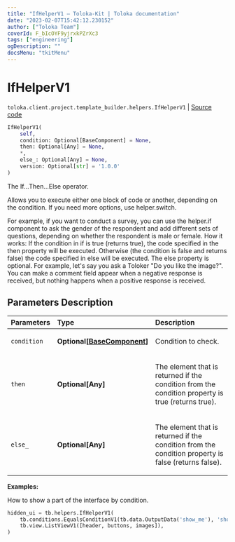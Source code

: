 ```yaml
---
title: "IfHelperV1 — Toloka-Kit | Toloka documentation"
date: "2023-02-07T15:42:12.230152"
author: ["Toloka Team"]
coverId: F_bIcOYF9yjrxkPZrXc3
tags: ["engineering"]
ogDescription: ""
docsMenu: "tkitMenu"
---
```


# IfHelperV1
`toloka.client.project.template_builder.helpers.IfHelperV1` | [Source code](https://github.com/Toloka/toloka-kit/blob/v1.1.3/src/client/project/template_builder/helpers.py#L72)

```python
IfHelperV1(
    self,
    condition: Optional[BaseComponent] = None,
    then: Optional[Any] = None,
    *,
    else_: Optional[Any] = None,
    version: Optional[str] = '1.0.0'
)
```

The If...Then...Else operator.

Allows you to execute either one block of code or another, depending on the condition. If you need more options,
use helper.switch.

For example, if you want to conduct a survey, you can use the helper.if component to ask the gender of the
respondent and add different sets of questions, depending on whether the respondent is male or female.
How it works: If the condition in if is true (returns true), the code specified in the then property will be
executed. Otherwise (the condition is false and returns false) the code specified in else will be executed.
The else property is optional. For example, let's say you ask a Toloker "Do you like the image?". You can make a
comment field appear when a negative response is received, but nothing happens when a positive response is received.

## Parameters Description

| Parameters | Type | Description |
| :----------| :----| :-----------|
`condition`|**Optional\[[BaseComponent](/docs-new/toloka-kit/reference/toloka.client.project.template_builder.base.BaseComponent)\]**|<p>Condition to check.</p>
`then`|**Optional\[Any\]**|<p>The element that is returned if the condition from the condition property is true (returns true).</p>
`else_`|**Optional\[Any\]**|<p>The element that is returned if the condition from the condition property is false (returns false).</p>

**Examples:**

How to show a part of the interface by condition.

```python
hidden_ui = tb.helpers.IfHelperV1(
    tb.conditions.EqualsConditionV1(tb.data.OutputData('show_me'), 'show'),
    tb.view.ListViewV1([header, buttons, images]),
)
```
